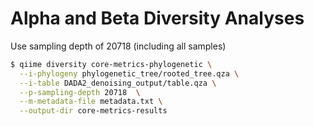 # Alpha and Beta Diversity Analyses

Use sampling depth of 20718 (including all samples)

```bash
$ qiime diversity core-metrics-phylogenetic \
  --i-phylogeny phylogenetic_tree/rooted_tree.qza \
  --i-table DADA2_denoising_output/table.qza \
  --p-sampling-depth 20718  \
  --m-metadata-file metadata.txt \
  --output-dir core-metrics-results
```


